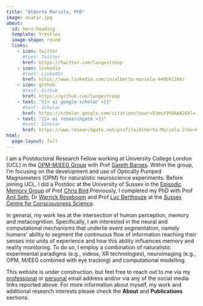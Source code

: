 ```yaml
---
title: "Alberto Mariola, PhD"
image: avatar.jpg
about:
  id: hero-heading
  template: trestles
  image-shape: round
  links:
    - icon: twitter
      #text: Twitter
      href: https://twitter.com/langestroop
    - icon: linkedin
      #text: LinkedIn
      href: https://www.linkedin.com/in/alberto-mariola-449b91160/
    - icon: github
      #text: Github
      href: https://github.com/langestroop
    - text: "{{< ai google-scholar >}}"
      #text: Scholar
      href: https://scholar.google.com/citations?user=93msY9YAAAAJ&hl=it&oi=ao
    - text: "{{< ai researchgate >}}"
      #text: Scholar
      href: https://www.researchgate.net/profile/Alberto-Mariola-2?ev=hdr_xprf
html:
  page-layout: full
---
```


::: {#hero-heading}
I am a Postdoctoral Research Fellow working at University College London (UCL) in the [OPM-M/EEG Group](https://www.fil.ion.ucl.ac.uk/team/meg-team/) with Prof [Gareth Barnes](https://scholar.google.com/citations?user=2WWDqYkAAAAJ&hl=en). Within the group, I'm focusing on the development and use of Optically Pumped Magnometers (OPM) for naturalistic neuroscience experiments.
Before joining UCL, I did a Postdoc at the University of Sussex in the [Episodic Memory Group](https://www.sussex.ac.uk/research/centres/episodic-memory-group/index) of Prof [Chris Bird](https://scholar.google.co.uk/citations?user=smxv3nIAAAAJ&hl=en).Previously, I completed my PhD with Prof [Anil Seth](https://www.anilseth.com/), Dr [Warrick Roseboom](https://www.warrickroseboom.com/home) and Prof [Luc Berthouze](https://berthouz.github.io/) at the [Sussex Centre for Consciousness Science](https://www.sussex.ac.uk/research/centres/sussex-centre-for-consciousness-science/).

In general, my work lies at the intersection of human perception, memory and metacognition. Specifically, I am interested in the neural and computational mechanisms that underlie event segmentation, namely humans' ability to segment the continuous flow of information reaching their senses into units of experience and how this ability influences memory and reality monitoring. To do so, I employ a combination of naturalistic experimental paradigms (e.g., videos, XR technologies), neuroimaging (e.g., OPM, M/EEG combined with eye tracking) and computational modelling.

:::

This website is under construction, but feel free to reach out to me via my [professional](mailto: A.Mariola@sussex.ac.uk) or [personal ](mailto:a.mariola@protonmail.ch) email address and/or via any of the social media links reported above. For more information about myself, my work and additional research interests please check the **About** and **Publications** sections.  
